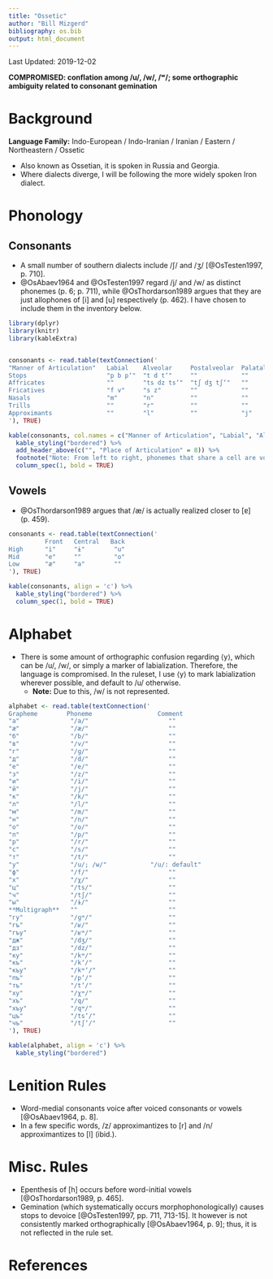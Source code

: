 ```yaml
---
title: "Ossetic"
author: "Bill Mizgerd"
bibliography: os.bib
output: html_document
---
```


Last Updated: 2019-12-02

**COMPROMISED: conflation among /u/, /w/, /ʷ/; some orthographic ambiguity related to consonant gemination**

# Background

**Language Family:** Indo-European / Indo-Iranian / Iranian / Eastern / Northeastern / Ossetic

* Also known as Ossetian, it is spoken in Russia and Georgia.
* Where dialects diverge, I will be following the more widely spoken Iron dialect.

# Phonology

## Consonants

* A small number of southern dialects include /ʃ/ and /ʒ/ [@OsTesten1997, p. 710].
* @OsAbaev1964 and @OsTesten1997 regard /j/ and /w/ as distinct phonemes (p. 6; p. 711), while @OsThordarson1989 argues that they are just allophones of [i] and [u] respectively (p. 462). I have chosen to include them in the inventory below.

```r

library(dplyr)
library(knitr)
library(kableExtra)


consonants <- read.table(textConnection('
"Manner of Articulation"   Labial    Alveolar     Postalveolar  Palatal  Velar     Labiovelar    Uvular  Labiouvular
Stops                      "p b pʼ"  "t d tʼ"     ""            ""       "k ɡ kʼ"  "kʷ ɡʷ kʷʼ"   "q"     "qʷ"
Affricates                 ""        "ts dz tsʼ"  "tʃ dʒ tʃʼ"   ""       ""        ""            ""      ""
Fricatives                 "f v"     "s z"        ""            ""       ""        ""            "χ ʁ"   "χʷ ʁʷ"
Nasals                     "m"       "n"          ""            ""       ""        ""            ""      ""
Trills                     ""        "r"          ""            ""       ""        ""            ""      ""
Approximants               ""        "l"          ""            "j"      ""        "w"           ""      ""
'), TRUE)

kable(consonants, col.names = c("Manner of Articulation", "Labial", "Alveolar", "Postalveolar", "Palatal", "Velar", "Labiovelar", "Uvular", "Labiouvular"), align = 'c') %>%
  kable_styling("bordered") %>%
  add_header_above(c("", "Place of Articulation" = 8)) %>%
  footnote("Note: From left to right, phonemes that share a cell are voiceless, voiced, and ejective.", general_title = "") %>%
  column_spec(1, bold = TRUE)
```

## Vowels

* @OsThordarson1989 argues that /æ/ is actually realized closer to [ɐ] (p. 459).

```r
consonants <- read.table(textConnection('
          Front   Central   Back
High      "i"     "ɨ"        "u"
Mid       "e"     ""         "o"
Low       "æ"     "a"        ""
'), TRUE)

kable(consonants, align = 'c') %>%
  kable_styling("bordered") %>%
  column_spec(1, bold = TRUE)
```

# Alphabet

* There is some amount of orthographic confusion regarding ⟨y⟩, which can be /u/, /w/, or simply a marker of labialization. Therefore, the language is compromised. In the ruleset, I use ⟨y⟩ to mark labialization wherever possible, and default to /u/ otherwise.
    - **Note:** Due to this, /w/ is not represented.

```r

alphabet <- read.table(textConnection('
Grapheme        Phoneme                  Comment
"а"              "/a/"                      ""
"ӕ"              "/æ/"                      ""
"б"              "/b/"                      ""
"в"              "/v/"                      ""
"г"              "/ɡ/"                      ""
"д"              "/d/"                      ""
"е"              "/e/"                      ""
"з"              "/z/"                      ""
"и"              "/i/"                      ""
"й"              "/j/"                      ""
"к"              "/k/"                      ""
"л"              "/l/"                      ""
"м"              "/m/"                      ""
"н"              "/n/"                      ""
"о"              "/o/"                      ""
"п"              "/p/"                      ""
"р"              "/r/"                      ""
"с"              "/s/"                      ""
"т"              "/t/"                      ""
"у"              "/u/; /w/"            "/u/: default"
"ф"              "/f/"                      ""
"х"              "/χ/"                      ""
"ц"              "/ts/"                     ""
"ч"              "/tʃ/"                     ""
"ы"              "/ɨ/"                      ""
**Multigraph**   ""                         ""
"гу"             "/ɡʷ/"                     ""
"гъ"             "/ʁ/"                      ""
"гъу"            "/ʁʷ/"                     ""
"дж"             "/dʒ/"                     ""
"дз"             "/dz/"                     ""
"ку"             "/kʷ/"                     ""
"къ"             "/kʼ/"                     ""
"къу"            "/kʷʼ/"                    ""
"пъ"             "/pʼ/"                     ""
"тъ"             "/tʼ/"                     ""
"ху"             "/χʷ/"                     ""
"хъ"             "/q/"                      ""
"хъу"            "/qʷ/"                     ""
"цъ"             "/tsʼ/"                    ""
"чъ"             "/tʃʼ/"                    ""
'), TRUE)

kable(alphabet, align = 'c') %>%
  kable_styling("bordered")
```  

# Lenition Rules

* Word-medial consonants voice after voiced consonants or vowels [@OsAbaev1964, p. 8].
* In a few specific words, /z/ approximantizes to [r] and /n/ approximantizes to [l] (ibid.).

# Misc. Rules

* Epenthesis of [h] occurs before word-initial vowels [@OsThordarson1989, p. 465].
* Gemination (which systematically occurs morphophonologically) causes stops to devoice [@OsTesten1997, pp. 711, 713-15]. It however is not consistently marked orthographically [@OsAbaev1964, p. 9]; thus, it is not reflected in the rule set.

# References
